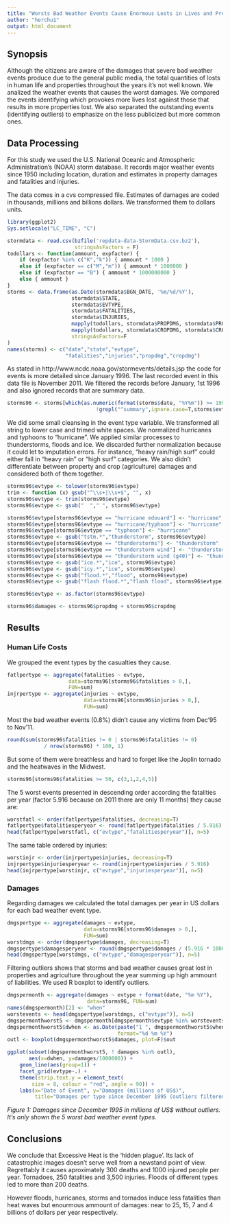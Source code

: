 ```yaml
---
title: "Worsts Bad Weather Events Cause Enormous Losts in Lives and Properties."
author: "herchu1"
output: html_document
---
```


## Synopsis

Although the citizens are aware of the damages that severe bad weather
events produce due to the general public media, the total quantities of losts
in human life and properties throughout the years it's not well known.
We analized the weather events that causes the worst damages. We compared
the events identifying which provokes more lives lost against those that
results in more properties lost. We also separated the outstanding events
(identifying outliers) to emphasize on the less publicized but more common
ones.

## Data Processing

For this study we used the U.S. National Oceanic and Atmospheric
Administration's (NOAA) storm database. It records major weather
events since 1950 including location, duration and estimates in
property damages and fatalities and injuries.

The data comes in a cvs compressed file.
Estimates of damages are coded in thousands, millions and billions
dollars. We transformed them to dollars units.

```r
library(ggplot2)
Sys.setlocale("LC_TIME", "C")
```
```r
stormdata <- read.csv(bzfile('repdata-data-StormData.csv.bz2'),
                      stringsAsFactors = F)
todollars <- function(ammount, expfactor) {
    if (expfactor %in% c("K","k")) { ammount * 1000 }
    else if (expfactor == c("M","m")) { ammount * 1000000 }
    else if (expfactor == "B") { ammount * 1000000000 }
    else { ammount }
}
storms <- data.frame(as.Date(stormdata$BGN_DATE, '%m/%d/%Y'),
                     stormdata$STATE,
                     stormdata$EVTYPE,
                     stormdata$FATALITIES,
                     stormdata$INJURIES,
                     mapply(todollars, stormdata$PROPDMG, stormdata$PROPDMGEXP),
                     mapply(todollars, stormdata$CROPDMG, stormdata$CROPDMGEXP),
                     stringsAsFactors=F
)
names(storms) <- c("date","state","evtype",
                   "fatalities","injuries","propdmg","cropdmg")
```

As stated in http://www.ncdc.noaa.gov/stormevents/details.jsp the code for
events is more detailed since January 1996.
The last recorded event in this data file is November 2011.
We filtered the records before January, 1st 1996 and also ignored
records that are summary data.

```r
storms96 <- storms[which(as.numeric(format(storms$date, "%Y%m")) >= 199601 &
                             !grepl("^summary",ignore.case=T,storms$evtype)),]
```

We did some small cleansing in the event type variable. We transformed
all string to lower case and trimed white spaces.
We normalized hurricanes and typhoons to
"hurricane". We applied similar processes to thunderstorms, floods
and ice. We discarded further normalization because it could
let to imputation errors. For instance, "heavy rain/high surf"
could either fall in "heavy rain" or "high surf" categories.
We also didn't differentiate between property and crop (agriculture)
damages and considered both of them together.

```r
storms96$evtype <- tolower(storms96$evtype)
trim <- function (x) gsub("^\\s+|\\s+$", "", x)
storms96$evtype <- trim(storms96$evtype)
storms96$evtype <- gsub("  "," ", storms96$evtype)

storms96$evtype[storms96$evtype == "hurricane edouard"] <- "hurricane"
storms96$evtype[storms96$evtype == "hurricane/typhoon"] <- "hurricane"
storms96$evtype[storms96$evtype == "typhoon"] <- "hurricane"
storms96$evtype <- gsub("tstm.*","thunderstorm", storms96$evtype)
storms96$evtype[storms96$evtype == "thunderstorms"] <- "thunderstorm"
storms96$evtype[storms96$evtype == "thunderstorm wind"] <- "thunderstorm"
storms96$evtype[storms96$evtype == "thunderstorm wind (g40)"] <- "thunderstorm"
storms96$evtype <- gsub("ice.*","ice", storms96$evtype)
storms96$evtype <- gsub("icy.*","ice", storms96$evtype)
storms96$evtype <- gsub("flood.*","flood", storms96$evtype)
storms96$evtype <- gsub("flash flood.*","flash flood", storms96$evtype)

storms96$evtype <- as.factor(storms96$evtype)

storms96$damages <- storms96$propdmg + storms96$cropdmg
```



## Results

### Human Life Costs

We grouped the event types by the casualties they cause.

```r
fatlpertype <- aggregate(fatalities ~ evtype,
                    data=storms96[storms96$fatalities > 0,],
                    FUN=sum)
injrpertype <- aggregate(injuries ~ evtype,
                         data=storms96[storms96$injuries > 0,],
                         FUN=sum)
```                         

Most the bad weather events (0.8%) didn't cause any victims
from Dec'95 to Nov'11.

```r
round(sum(storms96$fatalities != 0 | storms96$fatalities != 0)
            / nrow(storms96) * 100, 1)
```

But some of them were breathless and hard to forget like the Joplin
tornado and the heatwaves in the Midwest.

```r
storms96[storms96$fatalities >= 50, c(3,1,2,4,5)]
```

The 5 worst events presented in descending order according
the fatalities per year (factor 5.916 because on 2011 there
are only 11 months) they cause are:

```r
worstfatl <- order(fatlpertype$fatalities, decreasing=T)
fatlpertype$fatalitiesperyear <- round(fatlpertype$fatalities / 5.916)
head(fatlpertype[worstfatl, c("evtype","fatalitiesperyear")], n=5)
```

The same table ordered by injuries:

```r
worstinjr <- order(injrpertype$injuries, decreasing=T)
injrpertype$injuriesperyear <- round(injrpertype$injuries / 5.916)
head(injrpertype[worstinjr, c("evtype","injuriesperyear")], n=5)
```

### Damages

Regarding damages we calculated the total damages per year in US dollars
for each bad weather event type.

```r
dmgspertype <- aggregate(damages ~ evtype,
                         data=storms96[storms96$damages > 0,],
                         FUN=sum)
worstdmgs <- order(dmgspertype$damages, decreasing=T)
dmgspertype$damagesperyear <- round(dmgspertype$damages / (5.916 * 1000000))
head(dmgspertype[worstdmgs, c("evtype","damagesperyear")], n=5)
```

Filtering outliers shows that storms and bad weather causes
great lost in properties and agriculture throughout the year
summing up high ammount of liabilities.
We used R boxplot to identify outliers.

```r
dmgspermonth <- aggregate(damages ~ evtype + format(date, "%m %Y"),
                          data=storms96, FUN=sum)
names(dmgspermonth)[2] <- "when"
worstevents <- head(dmgspertype[worstdmgs, c("evtype")], n=5)
dmgspermonthworst5 <- dmgspermonth[dmgspermonth$evtype %in% worstevents,]
dmgspermonthworst5$dwhen <- as.Date(paste("1 ", dmgspermonthworst5$when),
                                    format="%d %m %Y")
outl <- boxplot(dmgspermonthworst5$damages, plot=F)$out
```
```r
ggplot(subset(dmgspermonthworst5, ! damages %in% outl),
       aes(x=dwhen, y=damages/1000000)) +
    geom_line(aes(group=1)) +
    facet_grid(evtype~.) +
    theme(strip.text.y = element_text(
        size = 8, colour = "red", angle = 90)) +
    labs(x="Date of Event", y="Damages (millions of US$)",
         title="Damages per type since December 1995 (outliers filtered).")
```

_Figure 1: Damages since December 1995 in millions of US$ without outliers.
It's only shown the 5 worst bad weather event types._

## Conclusions

We conclude that Excessive Heat is the 'hidden plague'. Its lack of catastrophic
images doesn't serve well from a newstand point of view. Regrettably it
causes aproximately 300 deaths and 1000 injured people per year.
Tornadoes, 250 fatalities and 3,500 injuries. Floods of different types
led to more than 200 deaths.

However floods, hurricanes, storms and tornados induce less fatalities than
heat waves but enourmous ammount of damages: near to 25, 15, 7 and 4 billions
of dollars per year respectively.

